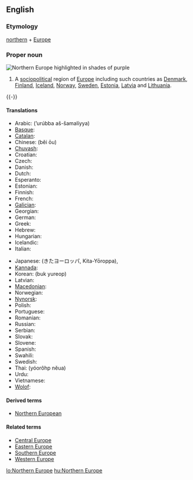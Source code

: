 ==English==
{{wikipedia}}

===Etymology===
[[northern]] + [[Europe]]

===Proper noun===
[[Image:Europe-septentrionale.png|thumb|right|Northern Europe highlighted in shades of purple]]
{{en-proper noun|sg=[[northern|Northern]] [[Europe]]}}

# A [[sociopolitical]] region of [[Europe]] including such countries as [[Denmark]], [[Finland]], [[Iceland]], [[Norway]],  [[Sweden]], [[Estonia]], [[Latvia]] and [[Lithuania]].

{{-}}

====Translations====
{{trans-top|Northern Europe}}
* Arabic: {{t|ar|أوروبا الشمالية|sc=Arab}} (’urúbba aš-šamalíyya) {{f}}
* [[Basque]]: {{t|eu|Iparraldeko Europa|xs=Basque}}
* [[Catalan]]: {{t|ca|Europa del Nord}}
* Chinese: {{zh-ts|北歐|北欧}} (běi ōu)
* [[Chuvash]]: {{tø|cv|Çурçĕр Европа|xs=Chuvash}}
* Croatian: {{t|hr|Sjeverna Europa|f}}
* Czech: {{t-|cs|severní Evropa|f}}
* Danish: {{t-|da|Nordeuropa}}
* Dutch: {{t|nl|Noord-Europa}}
* Esperanto: {{t|eo|Nord-Eŭropo|xs=Esperanto}}
* Estonian: {{t|et|Põhja-Euroopa}}
* Finnish: {{t+|fi|Pohjois-Eurooppa}}
* French: {{t|fr|Europe du Nord|f}}
* [[Galician]]: {{t|gl|Europa do norte|f|xs=Galician}}
* Georgian: {{t|ka|ჩრდილოეთი ევროპა|tr=črdiloet‘i evropa|xs=Georgian}}
* German: {{t+|de|Nordeuropa|n}}
* Greek: {{t-|el|Βόρεια Ευρώπη|f|tr=Vóreia Evrópi|sc=Grek}}
* Hebrew: {{t|he|צפון אירופה|m|tr=tz'fón eirópah|sc=Hebr}}
* Hungarian: {{t+|hu|Észak-Európa}}
* Icelandic: {{t+|is|Norður-Evrópa}}
* Italian: {{t-|it|Europa settentrionale|f}}
{{trans-mid}}
* Japanese: {{t|ja|北ヨーロッパ|sc=Jpan}} (きたヨーロッパ, Kita-Yōroppa), {{t-|ja|北欧|tr=Hokuō|sc=Jpan}}
* [[Kannada]]: {{t|kn|ಉತ್ತರ ಯುರೋಪ್|xs=Kannada}}
* Korean: {{t|ko|북유럽|sc=Hang}} (buk yureop)
* Latvian: {{t|lv|Ziemeļeiropa|xs=Latvian}}
* [[Macedonian]]: {{t|mk|Северна Европа|f|tr=Severna Evropa|sc=Cyrl|xs=Macedonian}}
* Norwegian: {{t|no|Nord-Europa}}
* [[Nynorsk]]: {{t|nn|Nord-Europa|xs=Norwegian Nynorsk}}
* Polish: {{t|pl|Europa Północna|f}}
* Portuguese: {{t|pt|Europa setentrional|f}}
* Romanian: {{t-|ro|Europa de Nord|f}}
* Russian: {{t|ru|Северная Европа|f|tr=Sévernaja Jevrópa|sc=Cyrl}}
* Serbian: {{t|sr|Северна Европа|f|tr=Severna Evropa|sc=Cyrl}}
* Slovak: {{t|sk|Severná Európa|f}}
* Slovene: {{t|sl|Severna Evropa|f}}
* Spanish: {{t|es|Europa del Norte|f}}
* Swahili: {{t|sw|Ulaya ya Kazkazini|xs=Swahili}}
* Swedish: {{t-|sv|Nordeuropa|c}}
* Thai: {{t|th|ยุโรปเหนือ|xs=Thai}} (yóorôhp nĕua)
* Urdu: {{t|ur|شمالی یورپ|sc=ur-Arab|xs=Urdu}}
* Vietnamese: {{t|vi|Bắc Âu|xs=Vietnamese}}
* [[Wolof]]: {{t|wo|Bëj-gànnaaru Tugal|xs=Wolof}}
{{trans-bottom}}

====Derived terms====
* [[Northern European]]

====Related terms====
* [[Central Europe]]
* [[Eastern Europe]]
* [[Southern Europe]]
* [[Western Europe]]

[[lo:Northern Europe]]
[[hu:Northern Europe]]